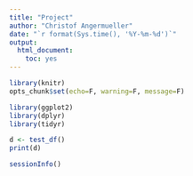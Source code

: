```yaml
---
title: "Project"
author: "Christof Angermueller"
date: "`r format(Sys.time(), '%Y-%m-%d')`"
output:
  html_document:
    toc: yes
---
```


<style>
img {
    max-width: none;
}
</style>

```r
library(knitr)
opts_chunk$set(echo=F, warning=F, message=F)
```

```r
library(ggplot2)
library(dplyr)
library(tidyr)
```

```r
d <- test_df()
print(d)
```

```r
sessionInfo()
```
